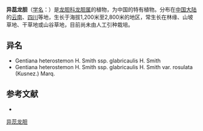 {{Speciesbox
| name = 异蕊龙胆
| status = 
| status_system = 
| image =
| genus = Gentiana
| species = heterostemon
| authority = H. Smith
}}

'''异蕊龙胆'''（[[学名|学名]]：{{lang|la|''Gentiana heterostemon''}}）是[[龙胆科|龙胆科]][[龙胆属|龙胆属]]的植物，为中国的特有植物。分布在[[中国大陆|中国大陆]]的[[云南|云南]]、[[四川|四川]]等地，生长于海拔1,200米至2,800米的地区，常生长在林缘、山坡草地、干草地或山谷草地，目前尚未由人工引种栽培。

== 异名 ==
* Gentiana heterostemon H. Smith ssp. glabricaulis H. Smith
* Gentiana heterostemon H. Smith ssp. glabricaulis H. Smith var. rosulata (Kusnez.) Marq.

== 参考文献 ==
<div class="references-small">
* {{cite web| url =http://www.bioinfo.cn/db05/KmzwSpecies.php?action=view&id=7891| title =异蕊龙胆| work =《中国高等植物数据库全库》| publisher =中国科学院微生物研究所| author =昆明植物研究所| accessdate =2009-02-24| deadurl =yes| archiveurl =https://web.archive.org/web/20160305055605/http://www.bioinfo.cn/db05/KmzwSpecies.php?action=view&id=7891| archivedate =2016-03-05}}
</div>
{{Taxonbar|from=Q11066164}}

[[Category:龙胆属|异蕊龙胆]]


{{植物小作品}}